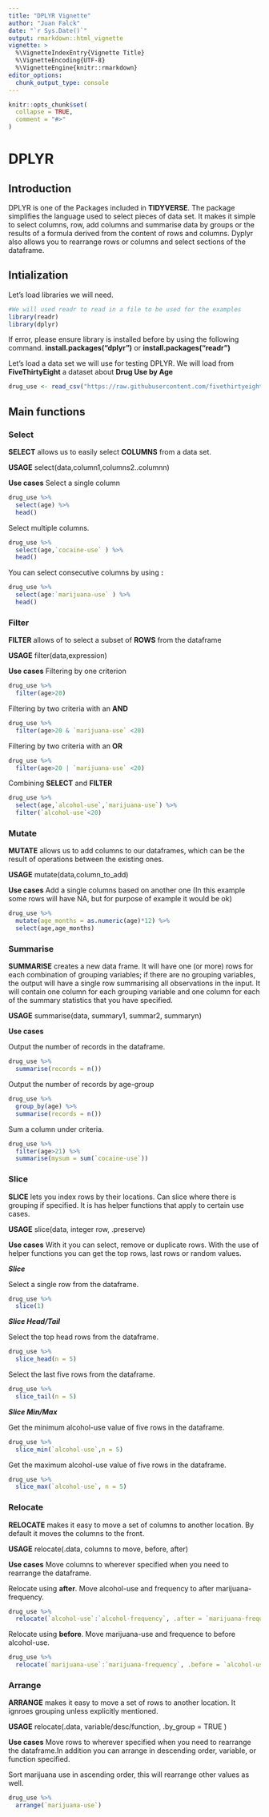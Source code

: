 ```yaml
---
title: "DPLYR Vignette"
author: "Juan Falck"
date: "`r Sys.Date()`"
output: rmarkdown::html_vignette
vignette: >
  %\VignetteIndexEntry{Vignette Title}
  %\VignetteEncoding{UTF-8}
  %\VignetteEngine{knitr::rmarkdown}
editor_options: 
  chunk_output_type: console
---
```


```r
knitr::opts_chunk$set(
  collapse = TRUE,
  comment = "#>"
)
```


# DPLYR

## Introduction
DPLYR is one of the Packages included in **TIDYVERSE**. The package simplifies the language used to select pieces of data set. It makes it simple to select columns, row, add columns and summarise data by groups or the results of a formula derived from the content of rows and columns. Dyplyr also allows you to rearrange rows or columns and select sections of the dataframe. 

## Intialization
Let's load libraries we will need.

```r
#We will used readr to read in a file to be used for the examples
library(readr)
library(dplyr)
```

If error, please ensure library is installed before by using the following command.  **install.packages("dplyr")** or **install.packages("readr")**

Let's load a data set we will use for testing DPLYR. We will load from **FiveThirtyEight** a dataset about **Drug Use by Age**

```r
drug_use <- read_csv("https://raw.githubusercontent.com/fivethirtyeight/data/master/drug-use-by-age/drug-use-by-age.csv")
```


## Main functions

### Select
**SELECT** allows us to easily select **COLUMNS** from a data set.

**USAGE**
select(data,column1,columns2..columnn)

**Use cases**
Select a single column

```r
drug_use %>%
  select(age) %>%
  head()
```

Select multiple columns.

```r
drug_use %>%
  select(age,`cocaine-use` ) %>%
  head()
```

You can select consecutive columns by using **:**

```r
drug_use %>%
  select(age:`marijuana-use` ) %>%
  head()
```


### Filter
**FILTER** allows of to select a subset of **ROWS** from the dataframe

**USAGE**
filter(data,expression)

**Use cases**
Filtering by one criterion
```r
drug_use %>%
  filter(age>20)
```


Filtering by two criteria with an **AND**
```r
drug_use %>%
  filter(age>20 & `marijuana-use` <20)
```


Filtering by two criteria with an **OR**
```r
drug_use %>%
  filter(age>20 | `marijuana-use` <20)
```


Combining **SELECT** and **FILTER**
```r
drug_use %>%
  select(age,`alcohol-use`,`marijuana-use`) %>%
  filter(`alcohol-use`<20)
```


### Mutate
**MUTATE** allows us to add columns to our dataframes, which can be the result of operations between the existing ones.

**USAGE**
mutate(data,column_to_add)

**Use cases**
Add a single columns based on another one (In this example some rows will have NA, but for purpose of example it would be ok)

```r
drug_use %>%
  mutate(age_months = as.numeric(age)*12) %>%
  select(age,age_months)
```


### Summarise

**SUMMARISE** creates a new data frame. It will have one (or more) rows for each combination of grouping variables; if there are no grouping variables, the output will have a single row summarising all observations in the input. It will contain one column for each grouping variable and one column for each of the summary statistics that you have specified.

**USAGE**
summarise(data, summary1, summar2, summaryn)

**Use cases**

Output the number of records in the dataframe.

```r
drug_use %>%
  summarise(records = n())
```

Output the number of records by age-group
```r
drug_use %>%
  group_by(age) %>%
  summarise(records = n())
```

Sum a column under criteria.

```r
drug_use %>%
  filter(age>21) %>%
  summarise(mysum = sum(`cocaine-use`))
```


### Slice

**SLICE** lets you index rows by their locations. Can slice where there is grouping if specified. It is has helper functions that apply to certain use cases. 

**USAGE**
slice(data, integer row, .preserve)

**Use cases**
With it you can select, remove or duplicate rows. With the use of helper functions you can get the top rows, last rows or random values.

***Slice***

Select a single row from the dataframe.
```r
drug_use %>%
  slice(1)
```

***Slice Head/Tail***

Select the top head rows from the dataframe.

```r
drug_use %>%
  slice_head(n = 5)
```

Select the last five rows from the dataframe. 

```r
drug_use %>%
  slice_tail(n = 5)
```


***Slice Min/Max***

Get the minimum alcohol-use value of five rows in the dataframe. 

```r
drug_use %>%
  slice_min(`alcohol-use`,n = 5)
```

Get the maximum alcohol-use value of five rows in the dataframe.
```r
drug_use %>%
  slice_max(`alcohol-use`, n = 5)
```


### Relocate

**RELOCATE** makes it easy to move a set of columns to another location. By default it moves the columns to the front.

**USAGE**
relocate(.data, columns to move, before, after)

**Use cases**
Move columns to wherever specified when you need to rearrange the dataframe.


Relocate using **after**. Move alcohol-use and frequency to after marijuana-frequency. 

```r
drug_use %>%
  relocate(`alcohol-use`:`alcohol-frequency`, .after = `marijuana-frequency`)
```

Relocate using **before**. Move marijuana-use and frequence to before alcohol-use.

```r
drug_use %>%
  relocate(`marijuana-use`:`marijuana-frequency`, .before = `alcohol-use`)
```


### Arrange

**ARRANGE** makes it easy to move a set of rows to another location. It ignroes grouping unless explicitly mentioned.

**USAGE**
relocate(.data, variable/desc/function, .by_group = TRUE )

**Use cases**
Move rows to wherever specified when you need to rearrange the dataframe.In addition you can arrange in descending order, variable, or function specified.


Sort marijuana use in ascending order, this will rearrange other values as well. 

```r
drug_use %>%
  arrange(`marijuana-use`)
```




